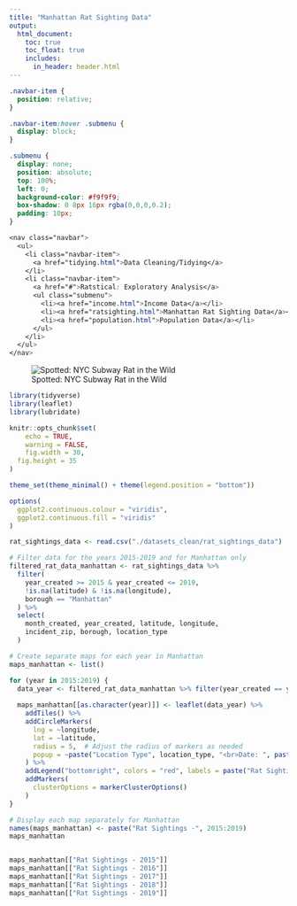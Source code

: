 ```yaml
---
title: "Manhattan Rat Sighting Data"
output: 
  html_document:
    toc: true
    toc_float: true
    includes:
      in_header: header.html
---
```


```css
.navbar-item {
  position: relative;
}

.navbar-item:hover .submenu {
  display: block;
}

.submenu {
  display: none;
  position: absolute;
  top: 100%;
  left: 0;
  background-color: #f9f9f9;
  box-shadow: 0 8px 16px rgba(0,0,0,0.2);
  padding: 10px;
}

<nav class="navbar">
  <ul>
    <li class="navbar-item">
      <a href="tidying.html">Data Cleaning/Tidying</a>
    </li>
    <li class="navbar-item">
      <a href="#">Ratstical: Exploratory Analysis</a>
      <ul class="submenu">
        <li><a href="income.html">Income Data</a></li>
        <li><a href="ratsighting.html">Manhattan Rat Sighting Data</a></li>
        <li><a href="population.html">Population Data</a></li>
      </ul>
    </li>
  </ul>
</nav>

```

![Spotted: NYC Subway Rat in the Wild](images/rat.jpeg)

```r
library(tidyverse)
library(leaflet)
library(lubridate)

knitr::opts_chunk$set(
	echo = TRUE,
	warning = FALSE,
	fig.width = 30, 
  fig.height = 35
)

theme_set(theme_minimal() + theme(legend.position = "bottom"))

options(
  ggplot2.continuous.colour = "viridis",
  ggplot2.continuous.fill = "viridis"
)

rat_sightings_data <- read.csv("./datasets_clean/rat_sightings_data")

```

```r
# Filter data for the years 2015-2019 and for Manhattan only
filtered_rat_data_manhattan <- rat_sightings_data %>%
  filter(
    year_created >= 2015 & year_created <= 2019,
    !is.na(latitude) & !is.na(longitude),
    borough == "Manhattan"
  ) %>%
  select(
    month_created, year_created, latitude, longitude, 
    incident_zip, borough, location_type
  )

# Create separate maps for each year in Manhattan
maps_manhattan <- list()

for (year in 2015:2019) {
  data_year <- filtered_rat_data_manhattan %>% filter(year_created == year)
  
  maps_manhattan[[as.character(year)]] <- leaflet(data_year) %>%
    addTiles() %>%
    addCircleMarkers(
      lng = ~longitude,
      lat = ~latitude,
      radius = 5,  # Adjust the radius of markers as needed
      popup = ~paste("Location Type", location_type, "<br>Date: ", paste(month_created, year_created, sep = "-"))
    ) %>%
    addLegend("bottomright", colors = "red", labels = paste("Rat Sightings - ", year)) %>%
    addMarkers(
      clusterOptions = markerClusterOptions()
    )
}
```


```r
# Display each map separately for Manhattan
names(maps_manhattan) <- paste("Rat Sightings -", 2015:2019)
maps_manhattan


maps_manhattan[["Rat Sightings - 2015"]]
maps_manhattan[["Rat Sightings - 2016"]]
maps_manhattan[["Rat Sightings - 2017"]]
maps_manhattan[["Rat Sightings - 2018"]]
maps_manhattan[["Rat Sightings - 2019"]]

```

